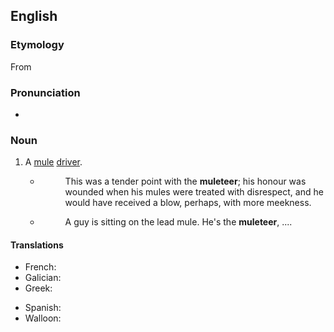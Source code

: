 ==English==

===Etymology===
From {{suffix|mule|eer|lang=en}}

===Pronunciation===
* {{rhymes|ɪə(ɹ)|lang=en}}

===Noun===
{{en-noun}}

# A [[mule]] [[driver]].
#* {{quote-book
|year=1794
|author={{w|Ann Radcliffe}}
|title={{w|The Mysteries of Udolpho}}
|pageurl=https://books.google.com/books?id=dqV9AwAAQBAJ&lpg=PT36&ots=Neqng7Lfzq&dq=muleteer&pg=PT36#v=onepage&q=muleteer&f=false
|publisher=G. G. and J. Robinson}}
#*: This was a tender point with the '''muleteer'''; his honour was wounded when his mules were treated with disrespect, and he would have received a blow, perhaps, with more meekness.
#* {{quote-book
|year=1982
|author=[[w:Don DeLillo|Don DeLillo]]
|title=[[w:The Names (novel)|The Names]]
|pageurl=http://books.google.com/books?id=qiRqI_BlKoYC&lpg=PA217&dq=muleteer%20delillo&pg=PA217#v=onepage&q=muleteer%20delillo&f=false
|isbn=0-394-52814-X
|page=339
|publisher=Alfred A. Knopf}}
#*: A guy is sitting on the lead mule. He's the '''muleteer''', ....

====Translations====
{{trans-top}}
* French: {{t+|fr|muletier}}
* Galician: {{t|gl|arrocheiro|m}}
* Greek: {{t+|el|αγωγιάτης|m}}
{{trans-mid}}
* Spanish: {{t+|es|acemilero|m}}
* Walloon: {{t+|wa|moultî|m}}
{{trans-bottom}}